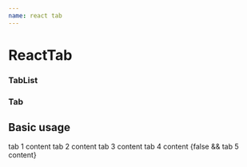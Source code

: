```yaml
---
name: react tab
---
```



# ReactTab
### TabList
<PropsTable of={TabList} />

### Tab
<PropsTable of={Tab} />

## Basic usage


<Playground>
<TabList current="1">
  <Tab label="tab1">tab 1 content</Tab>
  <Tab label="tab2 默认显示">tab 2 content</Tab>
  <Tab label="tab3">tab 3 content</Tab>
  <Tab label="tab4 disabled按钮" disabled="true">tab 4 content</Tab>
  {false && <Tab label="tab5" disabled="true">tab 5 content</Tab>}
</TabList>
</Playground>
